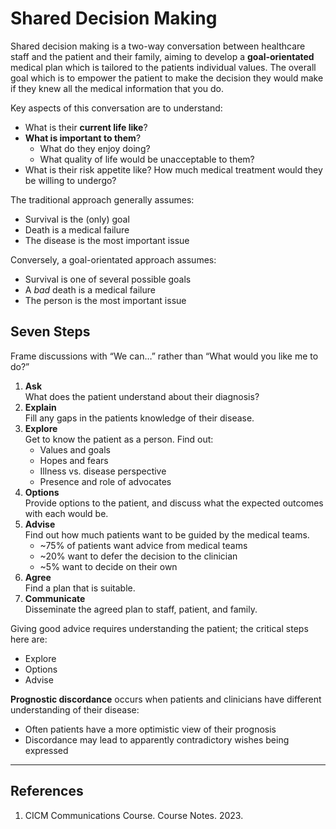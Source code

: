 # Shared Decision Making {#sec-shared}

Shared decision making is a two-way conversation between healthcare staff and the patient and their family, aiming to develop a **goal-orientated** medical plan which is tailored to the patients individual values. The overall goal which is to empower the patient to make the decision they would make if they knew all the medical information that you do.

Key aspects of this conversation are to understand:

* What is their **current life like**?
* **What is important to them**?
	* What do they enjoy doing?
	* What quality of life would be unacceptable to them?
* What is their risk appetite like? How much medical treatment would they be willing to undergo?

:::column-margin
The traditional approach generally assumes:

* Survival is the (only) goal
* Death is a medical failure
* The disease is the most important issue

Conversely, a goal-orientated approach assumes:

* Survival is one of several possible goals
* A *bad* death is a medical failure
* The person is the most important issue
:::

## Seven Steps

:::tick
Frame discussions with "We can..." rather than "What would you like me to do?"
:::

1. **Ask**\
What does the patient understand about their diagnosis?
2. **Explain**\
Fill any gaps in the patients knowledge of their disease.
3. **Explore**\
Get to know the patient as a person. Find out:
	* Values and goals
	* Hopes and fears
	* Illness vs. disease perspective
	* Presence and role of advocates
4. **Options**\
Provide options to the patient, and discuss what the expected outcomes with each would be.
5. **Advise**\
Find out how much patients want to be guided by the medical teams.
	* ~75% of patients want advice from medical teams
	* ~20% want to defer the decision to the clinician
	* ~5% want to decide on their own
6. **Agree**\
Find a plan that is suitable.
7. **Communicate**\
Disseminate the agreed plan to staff, patient, and family.

:::column-margin
Giving good advice requires understanding the patient; the critical steps here are:

* Explore
* Options
* Advise
:::

:::column-margin
**Prognostic discordance** occurs when patients and clinicians have different understanding of their disease:

* Often patients have a more optimistic view of their prognosis
* Discordance may lead to apparently contradictory wishes being expressed
:::

---

## References

1. CICM Communications Course. Course Notes. 2023.